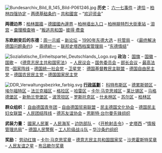 [[File:Bundesarchiv_Bild_B_145_Bild-P061246.jpg|right]]
'''历史：'''  [[东德六一七事件|六一七事件]] – [[達恰|達恰]] – [[柏林四强协定|柏林四强协定]] – [[两德基础条约|两德基础条约]] –  [[共和國宮|共和國宮]] – “[[欢迎资金|欢迎资金]]”

'''两德边界：'''[[柏林圍牆|柏林圍牆]] –  [[德國國內邊界|德國國內邊界]] – [[柏林墙出入口|柏林墙出入口]] – [[柏林腓特烈大街車站|柏林腓特烈大街車站]] – [[泪宫|泪宫]] – [[查理檢查哨|查理檢查哨]] – “[[叛逃共和国|叛逃共和国]]– [[彼得·费查|彼得·费查]]

'''东欧剧变后的东德：'''[[周一示威|周一示威]] – [[新论坛|新论坛]] – [[1990年东德大选|1990年东德大选]] – [[托管局|托管局]] – 《[[最终解决德国问题条约|最终解决德国问题条约]]》 – [[兩德統一|兩德統一]]  – [[联邦史塔西档案管理局|联邦史塔西档案管理局]] – “[[东德情结|东德情结]]”

[[File:Sozialistische_Einheitspartei_Deutschlands_Logo.svg|right]]
'''政治：'''  [[德国国旗|国旗]] – [[德意志民主共和國國徽|国徽]] – [[从废墟中崛起|国歌]] – 《[[德意志民主共和国宪法|德意志民主共和国宪法]]》 – [[人民议会|人民议会]] – [[德意志民主共和国国务委员会|国务委员会]] – [[德意志民主共和国部长会议|部长会议]] – [[德意志民主共和国最高法院|最高法院]] –[[国家阵线_(东德)|国家阵线]] – [[德国统一社会党|德国统一社会党]] – [[卫星党|卫星党]]： [[德国基督教民主联盟_(东德)|德国基督教民主联盟]] – [[德国自由民主党_(东德)|德国自由民主党]] – [[德国农民民主党|德国农民民主党]] – [[德国国家民主党_(东德)|德国国家民主党]]

[[File:DDR_Verwaltungsbezirke_farbig.svg|right]]
'''[[德意志民主共和國行政區劃|行政區劃]]：''' [[科特布斯区|科特布斯区]] – [[德累斯顿区|德累斯顿区]] – [[埃尔福特区|埃尔福特区]] – [[法兰克福区|法兰克福区]] – [[格拉区|格拉区]] – [[哈雷区|哈雷区]] – [[卡尔·马克思城区|卡尔·马克思城区]] – [[莱比锡区|莱比锡区]] – [[马格德堡区|马格德堡区]] – [[新勃兰登堡区|新勃兰登堡区]] – [[波茨坦区|波茨坦区]] – [[罗斯托克区|罗斯托克区]] – [[什未林区|什未林区]] – [[苏尔区|苏尔区]] – [[柏林区|柏林区]]

'''群众组织：'''  [[自由德国青年团|自由德国青年团]] – [[自由德国贸易联盟|自由德国贸易联盟]] – [[民主德国文化协会|民主德国文化协会]] – [[德国民主妇女联盟|德国民主妇女联盟]] – [[人民团结阵线|人民团结阵线]] – [[德苏友谊协会|德苏友谊协会]] – [[恩斯特·台尔曼先锋组织|恩斯特·台尔曼先锋组织]]

'''武装力量：'''  [[國家人民軍_(東德)|國家人民軍]] – [[东德人民海军|人民海军]] – [[德意志民主共和国边防军|边防部队]] – 《[[开枪射击令|开枪射击令]]》– [[史塔西|史塔西]] –“[[情报管理总局|情报管理总局]]” – [[德国人民警察|德国人民警察]] – [[工人阶级战斗队|工人阶级战斗队]] – [[华沙条约组织|华沙条约组织]]

'''奖励：'''  [[劳动红旗|劳动红旗]] – [[卡尔·马克思奖章|卡尔·马克思奖章]] – [[德意志民主共和国国家奖|德意志民主共和国国家奖]] – [[沙恩霍斯特奖章|沙恩霍斯特奖章]] – [[人民友谊之星|人民友谊之星]]  – [[布吕歇尔奖章|布吕歇尔奖章]]